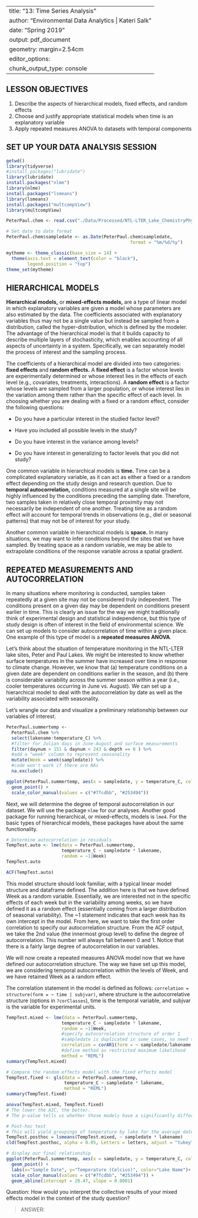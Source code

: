 
---
title: "13: Time Series Analysis"
author: "Environmental Data Analytics | Kateri Salk"
date: "Spring 2019"
output: pdf_document
geometry: margin=2.54cm
editor_options: 
  chunk_output_type: console
---

## LESSON OBJECTIVES
1. Describe the aspects of hierarchical models, fixed effects, and random effects
2. Choose and justify appropriate statistical models when time is an explanatory variable
3. Apply repeated measures ANOVA to datasets with temporal components

## SET UP YOUR DATA ANALYSIS SESSION

```r
getwd()
library(tidyverse)
#install.packages("lubridate")
library(lubridate)
install.packages("nlme")
library(nlme)
install.packages("lsmeans")
library(lsmeans)
install.packages("multcompView")
library(multcompView)

PeterPaul.chem <- read.csv("./Data/Processed/NTL-LTER_Lake_ChemistryPhysics_PeterPaul_Processed.csv")

# Set date to date format
PeterPaul.chem$sampledate <- as.Date(PeterPaul.chem$sampledate, 
                                               format = "%m/%d/%y")

mytheme <- theme_classic(base_size = 14) +
  theme(axis.text = element_text(color = "black"), 
        legend.position = "top")
theme_set(mytheme)

```

## HIERARCHICAL MODELS

**Hierarchical models,** or **mixed-effects models,** are a type of linear model in which explanatory variables are given a model whose parameters are also estimated by the data. The coefficients associated with explanatory variables thus may not be a single value but instead be sampled from a distribution, called the hyper-distribution, which is defined by the modeler. The advantage of the hierarchical model is that it builds capacity to describe multiple layers of stochasticity, which enables accounting of all aspects of uncertainty in a system. Specifically, we can separately model the process of interest and the sampling process. 

The coefficients of a hierarchical model are divided into two categories: **fixed effects** and **random effects.** A **fixed effect** is a factor whose levels are experimentally determined or whose interest lies in the effects of each level (e.g., covariates, treatments, interactions). A **random effect** is a factor whose levels are sampled from a larger population, or whose interest lies in the variation among them rather than the specific effect of each level. In choosing whether you are dealing with a fixed or a random effect, consider the following questions: 

  + Do you have a particular interest in the studied factor level?

  + Have you included all possible levels in the study?
  
  + Do you have interest in the variance among levels?
  
  + Do you have interest in generalizing to factor levels that you did not study?
  
One common variable in hierarchical models is **time.** Time can be a complicated explanatory variable, as it can act as either a fixed or a random effect depending on the study design and research question. Due to **temporal autocorrelation,** conditions measured at a single site will be highly influenced by the conditions preceding the sampling date. Therefore, two samples taken in relatively close temporal proximity may not necessarily be independent of one another. Treating time as a random effect will account for temporal trends in observations (e.g., diel or seasonal patterns) that may not be of interest for your study.

Another common variable in hierarchical models is **space.** In many situations, we may want to infer conditions beyond the sites that we have sampled. By treating space as a random variable, we may be able to extrapolate conditions of the response variable across a spatial gradient.

## REPEATED MEASUREMENTS AND AUTOCORRELATION

In many situations where monitoring is conducted, samples taken repeatedly at a given site may not be considered truly independent. The conditions present on a given day may be dependent on conditions present earlier in time. This is clearly an issue for the way we might traditionally think of experimental design and statistical independence, but this type of study design is often of interest in the field of environmental science. We can set up models to consider autocorrelation of time within a given place. One example of this type of model is a **repeated measures ANOVA**.

Let's think about the situation of temperature monitoring in the NTL-LTER lake sites, Peter and Paul Lakes. We might be interested to know whether surface temperatures in the summer have increased over time in response to climate change. However, we know that (a) temperature conditions on a given date are dependent on conditions earlier in the season, and (b) there is considerable variability across the summer season within a year (i.e., cooler temperatures occurring in June vs. August). We can set up a hierarchical model to deal with the autocorrelation by date as well as the variability associated with seasonality.

Let's wrangle our data and visualize a preliminary relationship between our variables of interest.
```r
PeterPaul.summertemp <- 
  PeterPaul.chem %>%
  select(lakename:temperature_C) %>%
  #filter for Julian days in June-August and surface measurements
  filter(daynum > 151 & daynum < 243 & depth == 0 ) %>%
  #add a "week" column to represent seasonality
  mutate(Week = week(sampledate)) %>%
  #code won't work if there are NAs
  na.exclude()

ggplot(PeterPaul.summertemp, aes(x = sampledate, y = temperature_C, color = lakename)) +
  geom_point() +
  scale_color_manual(values = c("#7fcdbb", "#253494"))
```

Next, we will determine the degree of temporal autocorrelation in our dataset. We will use the package `nlme` for our analyses. Another good package for running hierarchical, or mixed-effects, models is `lme4`. For the basic types of hierarchical models, these packages have about the same functionality.

```r
# Determine autocorrelation in residuals
TempTest.auto <- lme(data = PeterPaul.summertemp,
                     temperature_C ~ sampledate * lakename, 
                     random = ~1|Week)
TempTest.auto

ACF(TempTest.auto)

```
This model structure should look familiar, with a typical linear model structure and dataframe defined. The addition here is that we have defined Week as a random variable. Essentially, we are interested not in the specific effects of each week but in the variability among weeks, so we have defined it as a random effect (essentially coming from a larger distribution of seasonal variability). The ~1 statement indicates that each week has its own intercept in the model. From here, we want to take the first order correlation to specify our autocorrelation structure. From the ACF output, we take the 2nd value (the innermost group level) to define the degree of autocorrelation. This number will always fall between 0 and 1. Notice that there is a fairly large degree of autocorrelation in our variables.

We will now create a repeated measures ANOVA model now that we have defined our autocorrelation structure. The way we have set up this model, we are considering temporal autocorrelation within the levels of Week, and we have retained Week as a random effect. 

The correlation statement in the model is defined as follows: `correlation = structure(form = ~ time | subjvar)`, where structure is the autocorrelative structure (options in `?corClasses`), time is the temporal variable, and subjvar is the variable for experimental units.

```r
TempTest.mixed <- lme(data = PeterPaul.summertemp,
                     temperature_C ~ sampledate * lakename, 
                     random = ~1|Week,
                     #specify autocorrelation structure of order 1
                     #sampledate is duplicated in some cases, so need to split up by lake
                     correlation = corAR1(form = ~ sampledate/lakename|Week, value = 0.423),
                     #define method as restricted maximum likelihood
                     method = "REML")
summary(TempTest.mixed)

# Compare the random effects model with the fixed effects model
TempTest.fixed <- gls(data = PeterPaul.summertemp,
                      temperature_C ~ sampledate * lakename, 
                      method = "REML")
summary(TempTest.fixed)

anova(TempTest.mixed, TempTest.fixed)
# The lower the AIC, the better.
# The p-value tells us whether those models have a significantly different fit

# Post-hoc test
# This will yield groupings of temperature by lake for the average date value
TempTest.posthoc = lsmeans(TempTest.mixed, ~ sampledate * lakename)
cld(TempTest.posthoc, alpha = 0.05, Letters = letters, adjust = "tukey")

# display our final relationship
ggplot(PeterPaul.summertemp, aes(x = sampledate, y = temperature_C, color = lakename)) +
  geom_point() +
  labs(x="Sample Date", y="Temperature (Celcius)", color="Lake Name")+
  scale_color_manual(values = c("#7fcdbb", "#253494")) +
  geom_abline(intercept = 20.47, slope = 0.0001)
```

Question: How would you interpret the collective results of your mixed effects model in the context of the study question?

> ANSWER: 
